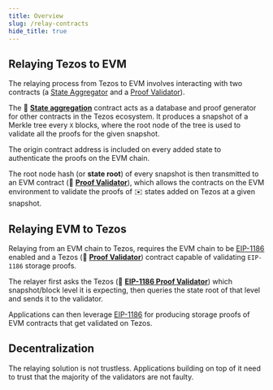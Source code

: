```yaml
---
title: Overview
slug: /relay-contracts
hide_title: true
---
```



## Relaying Tezos to EVM

The relaying process from Tezos to EVM involves interacting with two contracts (a [State Aggregator](/relay-contracts/tezos/state) and a [Proof Validator](/relay-contracts/evm/validator)).

<center>
<ThemedImage
  width="480px"
  sources={{
    light: useBaseUrl("/img/ibcf-relay-tezos-evm.svg"),
    dark: useBaseUrl("/img/ibcf-relay-tezos-evm-dark.svg"),
  }}
/>
</center>

<div class="padding-vert--md"></div>

The :ledger: [**State aggregation**](/relay-contracts/tezos/state) contract acts as a database and proof generator for other contracts in the Tezos ecosystem.
It produces a snapshot of a Merkle tree every `X` blocks, where the root node of the tree is used to validate all the proofs for the given snapshot.

The origin contract address is included on every added state to authenticate the proofs on the EVM chain.

The root node hash (or **state root**) of every snapshot is then transmitted to an EVM contract (:cop: [**Proof Validator**](/relay-contracts/evm/validator)), which allows the contracts on the EVM environment to validate the proofs of :envelope: states added on Tezos at a given snapshot.

## Relaying EVM to Tezos

Relaying from an EVM chain to Tezos, requires the EVM chain to be [EIP-1186](https://eips.ethereum.org/EIPS/eip-1186) enabled and a Tezos (:cop: [**Proof Validator**](/relay-contracts/tezos/validator)) contract capable of validating `EIP-1186` storage proofs.

<center>
<ThemedImage
  width="480px"
  sources={{
    light: useBaseUrl("/img/ibcf-relay-evm-tezos.svg"),
    dark: useBaseUrl("/img/ibcf-relay-evm-tezos-dark.svg"),
  }}
/>
</center>

<div class="padding-vert--md"></div>

The relayer first asks the Tezos (:cop: [**EIP-1186 Proof Validator**](/relay-contracts/tezos/validator)) which snapshot/block level it is expecting, then queries the state root of that level and sends it to the validator.

Applications can then leverage [EIP-1186](https://eips.ethereum.org/EIPS/eip-1186) for producing storage proofs of EVM contracts that get validated on Tezos.

## Decentralization

The relaying solution is not trustless. Applications building on top of it need to trust that the majority of the validators are not faulty.
